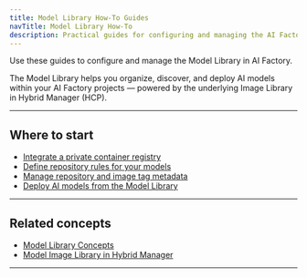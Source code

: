 ```yaml
---
title: Model Library How-To Guides
navTitle: Model Library How-To
description: Practical guides for configuring and managing the AI Factory Model Library and integrating your private container registries.
---
```


Use these guides to configure and manage the Model Library in AI Factory.

The Model Library helps you organize, discover, and deploy AI models within your AI Factory projects — powered by the underlying Image Library in Hybrid Manager (HCP).

---

## Where to start

- [Integrate a private container registry](./integrate-private-registry)
- [Define repository rules for your models](./define-repository-rules)
- [Manage repository and image tag metadata](./manage-repository-metadata)
- [Deploy AI models from the Model Library](./how-to-deploy-ai-models)

---

## Related concepts

- [Model Library Concepts](edb-postgres-ai/ai-factory/learn/explained/model-library-explained)
- [Model Image Library in Hybrid Manager](edb-postgres-ai/hybrid-manager/learn/explained/model-image-library/model-image-library-explained)

---


